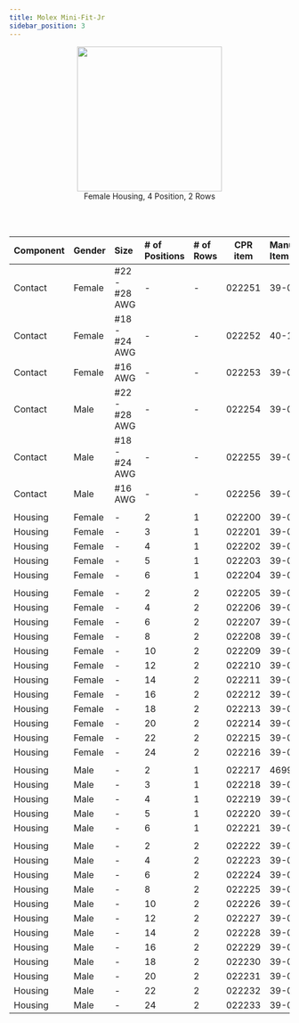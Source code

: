 ```yaml
---
title: Molex Mini-Fit-Jr
sidebar_position: 3
---
```


<center>
  <figure>
    <img
      src="/img/components_images/molex_mini_fit_jr_1.png"
      width="260"
    />
    <figcaption>Female Housing, 4 Position, 2 Rows</figcaption>
  </figure>
</center>
<br />
<br />

| Component | Gender | Size          | # of Positions | # of Rows | CPR item | Manufacturer Item |
| :-------- | :----- | :------------ | :------------- | :-------- | :------: | :---------------- |
| Contact   | Female | #22 - #28 AWG | -              | -         |  022251  | 39-00-0140        |
| Contact   | Female | #18 - #24 AWG | -              | -         |  022252  | 40-13-0852        |
| Contact   | Female | #16 AWG       | -              | -         |  022253  | 39-00-0090        |
| Contact   | Male   | #22 - #28 AWG | -              | -         |  022254  | 39-00-0433        |
| Contact   | Male   | #18 - #24 AWG | -              | -         |  022255  | 39-00-0431        |
| Contact   | Male   | #16 AWG       | -              | -         |  022256  | 39-00-0096        |
|           |        |               |                |           |          |                   |
| Housing   | Female | -             | 2              | 1         |  022200  | 39-01-4021        |
| Housing   | Female | -             | 3              | 1         |  022201  | 39-01-4031        |
| Housing   | Female | -             | 4              | 1         |  022202  | 39-01-4041        |
| Housing   | Female | -             | 5              | 1         |  022203  | 39-01-4051        |
| Housing   | Female | -             | 6              | 1         |  022204  | 39-01-4061        |
|           |        |               |                |           |          |                   |
| Housing   | Female | -             | 2              | 2         |  022205  | 39-01-2025        |
| Housing   | Female | -             | 4              | 2         |  022206  | 39-01-2045        |
| Housing   | Female | -             | 6              | 2         |  022207  | 39-01-2065        |
| Housing   | Female | -             | 8              | 2         |  022208  | 39-01-2085        |
| Housing   | Female | -             | 10             | 2         |  022209  | 39-01-2105        |
| Housing   | Female | -             | 12             | 2         |  022210  | 39-01-2125        |
| Housing   | Female | -             | 14             | 2         |  022211  | 39-01-2145        |
| Housing   | Female | -             | 16             | 2         |  022212  | 39-01-2165        |
| Housing   | Female | -             | 18             | 2         |  022213  | 39-01-2185        |
| Housing   | Female | -             | 20             | 2         |  022214  | 39-01-2205        |
| Housing   | Female | -             | 22             | 2         |  022215  | 39-01-2225        |
| Housing   | Female | -             | 24             | 2         |  022216  | 39-01-2245        |
|           |        |               |                |           |          |                   |
| Housing   | Male   | -             | 2              | 1         |  022217  | 46999-0658        |
| Housing   | Male   | -             | 3              | 1         |  022218  | 39-01-4037        |
| Housing   | Male   | -             | 4              | 1         |  022219  | 39-01-4047        |
| Housing   | Male   | -             | 5              | 1         |  022220  | 39-01-4057        |
| Housing   | Male   | -             | 6              | 1         |  022221  | 39-01-4067        |
|           |        |               |                |           |          |                   |
| Housing   | Male   | -             | 2              | 2         |  022222  | 39-01-3029        |
| Housing   | Male   | -             | 4              | 2         |  022223  | 39-01-3049        |
| Housing   | Male   | -             | 6              | 2         |  022224  | 39-01-3069        |
| Housing   | Male   | -             | 8              | 2         |  022225  | 39-01-3089        |
| Housing   | Male   | -             | 10             | 2         |  022226  | 39-01-3109        |
| Housing   | Male   | -             | 12             | 2         |  022227  | 39-01-3129        |
| Housing   | Male   | -             | 14             | 2         |  022228  | 39-01-3149        |
| Housing   | Male   | -             | 16             | 2         |  022229  | 39-01-3169        |
| Housing   | Male   | -             | 18             | 2         |  022230  | 39-01-3189        |
| Housing   | Male   | -             | 20             | 2         |  022231  | 39-01-3203        |
| Housing   | Male   | -             | 22             | 2         |  022232  | 39-01-3229        |
| Housing   | Male   | -             | 24             | 2         |  022233  | 39-01-3249        |
